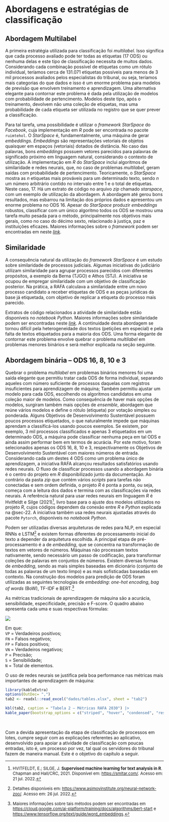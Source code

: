 # Abordagens e estratégias de classificação {.cap5}

## Abordagem Multilabel

A primeira estratégia utilizada para classificação foi *multilabel*. Isso significa que cada processo avaliado pode ter todas as etiquetas (17 ODS) ou nenhuma delas e este tipo de classificação necessita de muitos dados. Considerando cada combinação possível de etiquetas como um rótulo individual, teríamos cerca de 131.071 etiquetas possíveis para menos de 3 mil processos avaliados pelos especialistas do tribunal, ou seja, teríamos mais categorias do que dados e isso é um enorme problema para modelos de previsão que envolvem treinamento e aprendizagem. Uma alternativa elegante para contornar este problema é dada pela utilização de modelos com probabilidade de pertencimento. Modelos deste tipo, após o treinamento, devolvem não uma coleção de etiquetas, mas uma probabilidade de cada etiqueta ser utilizada no registro que se quer prever a classificação.

Para tal tarefa, uma possibilidade é utilizar o *framework StarSpace* do *Facebook*, cuja implementação em *R* pode ser encontrada no pacote `ruimtehol`. O *StarSpace* é, fundamentalmente, uma máquina de gerar *embeddings*. *Embeddings* são representações vetoriais de objetos quaisquer em espaços (vetoriais) dotados de distância. No caso das palavras, bons *embeddings* possuem vetores parecidos para palavras de significado próximo em linguagem natural, considerando o contexto de utilização. A implementação em *R* do *StarSpace* inclui algoritmos de similaridade e redes neurais, que, no caso de problemas *multilabel*, geram saídas com probabilidade de pertencimento. Teoricamente, o *StarSpace* mostra as *n* etiquetas mais prováveis para um determinado texto, sendo *n* um número arbitrário contido no intervalo entre 1 e o total de etiquetas. Neste caso, 17. Há um extrato de código no arquivo *zip* chamado *starspace*, com um exemplo de utilização da abordagem. A abordagem até gerou bons resultados, mas esbarrou na limitação dos próprios dados e apresentou um enorme problema no ODS 16. Apesar do *StarSpace* produzir *embeddings* robustos, classificar com um único algoritmo todos os ODS se mostrou uma tarefa muito pesada para o método, principalmente nos objetivos mais gerais, como no caso do décimo sexto, relacionado à justiça, paz e instituições eficazes. Maiores informações sobre o *framework* podem ser encontradas em neste [*link*](https://github.com/facebookresearch/StarSpace).

## Similaridade

A consequência natural da utilização do *framework StarSpace* é um estudo sobre similaridade de processos judiciais. Algumas iniciativas do judiciário utilizam similaridade para agrupar processos parecidos com diferentes propósitos, a exemplo da Berna (TJGO) e Athos (STJ). A iniciativa se ocupou de empregar similaridade com um objetivo de classificação posterior. Na prática, a RAFA calculava a similaridade entre um novo processo candidato a receber etiquetas de ODS e as peças jurídicas da base já etiquetada, com objetivo de replicar a etiqueta do processo mais parecido.

Extratos de código relacionados a atividade de similaridade estão disponíveis no *notebook Python*. Maiores informações sobre similaridade podem ser encontradas neste [*link*](https://newscatcherapi.com/blog/ultimate-guide-to-text-similarity-with-python). A continuidade desta abordagem se tornou difícil pela heterogeneidade dos textos (petições em especial) e pela falta de textos etiquetados para a maioria dos ODS. Uma forma elegante de contornar este problema envolve quebrar o problema *multilabel* em problemas menores binários e será melhor explicada na seção seguinte.

## Abordagem binária -- ODS 16, 8, 10 e 3

Quebrar o problema *multilabel* em problemas binários menores foi uma saída elegante que permitiu tratar cada ODS de forma individual, separando aqueles com número suficiente de processos daquelas com registros insuficientes para aprendizagem de máquina; Também permitiu ajustar um modelo para cada ODS, escolhendo os algoritmos candidatos em uma coleção maior de modelos. Como consequência de haver mais opções de modelos, surgiram também mais opções de *ensemble*, abordagem que reúne vários modelos e define o rótulo (etiqueta) por votação simples ou ponderada. Alguns Objetivos de Desenvolvimento Sustentável possuem poucos processos etiquetados, o que naturalmente impede que máquinas aprendam a classificá-los usando poucos exemplos. Se existem, por exemplo, 3 mil processos classificados e apenas 3 etiquetados em um determinado ODS, a máquina pode classificar nenhuma peça em tal ODS e ainda assim performar bem em termos de acurácia. Por este motivo, foram selecionados apenas os ODS 16, 8, 10 e 3, respectivamente os Objetivos de Desenvolvimento Sustentável com maiores números de entrada. Considerando cada um destes 4 ODS como um problema único de aprendizagem, a iniciativa RAFA alcançou resultados satisfatórios usando redes neurais. O fluxo de classificar processos usando a abordagem binária é o centro do projeto em *R* disponibilizado junto da documentação. Ao contrário da pasta *zip* que contém vários *scripts* para tarefas não conectadas e sem ordem definida, o projeto *R* é ponta a ponta, ou seja, começa com a leitura dos dados e termina com as classificações via redes neurais. A referência natural para usar redes neurais em linguagem *R* é Hvitfeldt e Silge (2021)[^cap5-1], livro base para o ajuste dos modelos utilizados no projeto *R*, cujos códigos dependem da conexão entre *R* e *Python* explicada na @sec-22. A iniciativa também usa redes neurais ajustadas através do pacote `Pytorch`, disponíveis no *notebook Python*.

[^cap5-1]: <font size="2.3">HVITFELDT, E.; SILGE, J. **Supervised machine learning for text analysis in R**. Chapman and Hall/CRC, 2021. Disponível em: <https://smltar.com/>. Acesso em: 21 jul. 2022.</font>

Podem ser utilizadas diversas arquiteturas de redes para NLP, em especial RNNs e LSTM[^cap5-2] e existem formas diferentes de processamento inicial do texto a depender da arquitetura escolhida. A principal etapa de pré-processamento é a de *embedding*, que se concentra na transformação de textos em vetores de números. Máquinas não processam textos nativamente, sendo necessário um passo de codificação, para transformar coleções de palavras em conjuntos de números. Existem diversas formas de *embedding*, sendo as mais simples baseadas em dicionário (conjunto de todas as palavras de um texto limpo) e as mais sofisticadas baseadas em contexto. Na construção dos modelos para predição de ODS foram utilizadas as seguintes tecnologias de *embedding*: *one-hot encoding*, *bag of words* (BoW), TF-IDF e BERT.[^cap5-3]

[^cap5-2]: <font size="2.3">Detalhes disponíveis em: <https://www.asimovinstitute.org/neural-network-zoo/>. Acesso em: 26 jul. 2022.</font>

[^cap5-3]: <font size="2.3">Maiores informações sobre tais métodos podem ser encontradas em <https://cloud.google.com/ai-platform/training/docs/algorithms/bert-start> e <https://www.tensorflow.org/text/guide/word_embeddings>.</font>

As métricas tradicionais de aprendizagem de máquina são a acurácia, sensibilidade, especificidade, precisão e F-score. O quadro abaixo apresenta cada uma e suas respectivas fórmulas:

![](img/fig-18.png)

Em que: <br>
`VP` = Verdadeiros positivos;<br>
`FN` = Falsos negativos;<br>
`FP` = Falsos positivos;<br>
`VN` = Verdadeiros negativos;<br>
`P` = Precisão;<br>
`S` = Sensibilidade;<br>
`N` = Total de elementos.


O uso de redes neurais se justifica pela boa performance nas métricas mais importantes de aprendizagem de máquina:

```r
library(kableExtra)
options(OutDec= ",")
tab2 <- readxl::read_excel("dados/tables.xlsx", sheet = "tab2")

kbl(tab2, caption = "Tabela 2 – Métricas RAFA 2030") |> 
kable_paper(bootstrap_options = c("striped", "hover", "condensed", "responsive"))
```

<br>

Com a devida apresentação da etapa de classificação de processos em lotes, cumpre seguir com as explicações referentes ao aplicativo, desenvolvido para apoiar a atividade de classificação com poucas entradas, isto é, um processo por vez, tal qual os servidores do tribunal fazem de maneira manual. Este é o objetivo do capítulo a seguir.
